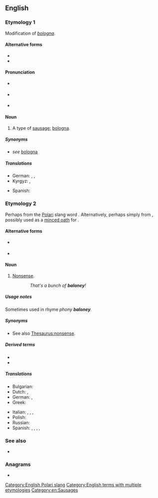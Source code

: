 ==English==

===Etymology 1===
Modification of ''[[bologna]]''.

====Alternative forms====
* {{l|en|boloney}}
* {{l|en|bologna}}

====Pronunciation====
* {{a|UK}} {{IPA|/bəˈləʊni/|lang=en}}
* {{a|GenAm}} {{IPA|/bəˈloʊni/|lang=en}}
* {{rhymes|əʊni|lang=en}}

====Noun====
{{en-noun}}

# {{lb|en|countable}} A type of [[sausage]]; [[bologna]].

=====Synonyms=====
* ''see'' [[bologna]]

=====Translations=====
{{trans-top|type of smoked sausage}}
* German: {{t+|de|Fleischwurst|f}}, {{t+|de|Mortadella|f}}, {{t+|de|Lyoner|f}}
* Kyrgyz: {{t+|ky|бекер сөз|f}}, {{t+|ky|болбогон нерсе|f}}
{{trans-mid}}
* Spanish: {{t+|es|mortadela|f}}
{{trans-bottom}}

===Etymology 2===
Perhaps from the [[Polari]] slang word {{m|en|balonie}}. Alternatively, perhaps simply from {{m|en|bologna||sausage}}, possibly used as a [[minced oath]] for {{m|en|bullshit}}.

====Alternative forms====
* {{l|en|balonie}} {{qualifier|UK}}
* {{l|en|boloney}}

====Noun====
{{en-noun|-}}

# {{lb|en|uncountable|chiefly|US|slang}} [[nonsense|Nonsense]].
::: ''That's a bunch of '''baloney'''!''

=====Usage notes=====
Sometimes used in rhyme ''phony '''baloney'''.''

=====Synonyms=====
* See also [[Thesaurus:nonsense]].

=====Derived terms=====
* {{l|en|no matter how thin you slice it, it's still baloney}}
* {{l|en|globaloney}}

=====Translations=====
{{trans-top|nonsense}}
* Bulgarian: {{t+|bg|глупости|tr=glúposti}}
* Dutch: {{t+|nl|onzin|m}}, {{t+|nl|nonsens|m}}
* German: {{t+|de|Quatsch|m}}, {{t+|de|Käse|m}}
* Greek: {{t+|el|αερολογίες|f|p}}
{{trans-mid}}
* Italian: {{t+|it|stupidaggine|f}}, {{t+|it|fesseria|f}}, {{t+|it|idiozia|f}}, {{t+|it|sciocchezza|f}}
* Polish: {{t+|pl|nonsens}}
* Russian: {{t+|ru|колбасня|f}}
* Spanish: {{t+|es|tonterías|f}}, {{t+|es|inventos|m}}, {{t|es|chorrada|f}}, {{t+|es|chuminada|f}}, {{t|es|farfolla|f}}
{{trans-bottom}}

===See also===
* {{l|en|Appendix:Words from Variety}}

===Anagrams===
* {{anagrams|en|Boylean|Lebonya}}

[[Category:English Polari slang]]
[[Category:English terms with multiple etymologies]]
[[Category:en:Sausages]]